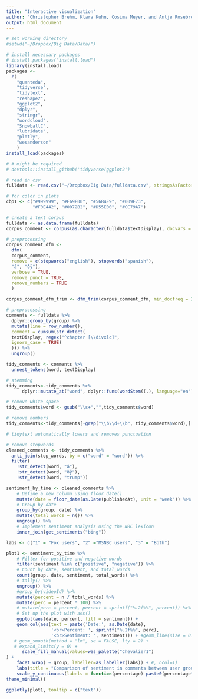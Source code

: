 ```yaml
---
title: "Interactive visualization"
author: "Christopher Brehm, Klara Kuhn, Cosima Meyer, and Antje Rosebrock"
output: html_document
---
```


<!-- ### Read in the data -->
```r
# set working directory
#setwd("~/Dropbox/Big Data/Data/")

# install necessary packages
# install.packages("install.load")
library(install.load)
packages <-
  c(
    "quanteda",
    "tidyverse",
    "tidytext",
    "reshape2",
    "ggplot2",
    "dplyr",
    "stringr",
    "wordcloud",
    "SnowballC",
    "lubridate",
    "plotly",
    "wesanderson"
    )
install_load(packages)

# # might be required
# devtools::install_github('tidyverse/ggplot2')

# read in csv
fulldata <- read.csv("~/Dropbox/Big Data/fulldata.csv", stringsAsFactors=FALSE)

# for color in plots
cbp1 <- c("#999999", "#E69F00", "#56B4E9", "#009E73",
          "#F0E442", "#0072B2", "#D55E00", "#CC79A7")

```


<!-- ### Prepare corpus -->
```r
# create a text corpus
fulldata <- as.data.frame(fulldata)
corpus_comment <- corpus(as.character(fulldata$textDisplay), docvars = data.frame(group = fulldata$group))

# preprocessing  
corpus_comment_dfm <-
  dfm(
  corpus_comment,
  remove = c(stopwords("english"), stopwords("spanish"),
  "â", "ðÿ"),
  verbose = TRUE,
  remove_punct = TRUE,
  remove_numbers = TRUE
  )

corpus_comment_dfm_trim <- dfm_trim(corpus_comment_dfm, min_docfreq = 2)
```
<!-- ### Sentiment analysis -->


<!-- Again, we need to install the required packages first and do some data preprocessing. -->
```r

# preprocessing
comments <- fulldata %>%
  dplyr::group_by(group) %>%
  mutate(line = row_number(),
  comment = cumsum(str_detect(
  textDisplay, regex("^chapter [\\divxlc]",
  ignore_case = TRUE)
  ))) %>%
  ungroup()

tidy_comments <- comments %>%
  unnest_tokens(word, textDisplay)

# stemming
tidy_comments<-tidy_comments %>%
      dplyr::mutate_at("word", dplyr::funs(wordStem((.), language="en")))

# remove white space
tidy_comments$word <- gsub("\\s+","",tidy_comments$word)

# remove numbers
tidy_comments<-tidy_comments[-grep("\\b\\d+\\b", tidy_comments$word),]

# tidytext automatically lowers and removes punctuation

# remove stopwords
cleaned_comments <- tidy_comments %>%
  anti_join(stop_words, by = c("word" = "word")) %>%
  filter(
    !str_detect(word, "â"),
    !str_detect(word, "ðÿ"),
    !str_detect(word, "trump"))
```

<!-- Now proceed with the word clouds.  -->
<!-- We first created a simple word cloud: -->

<!-- ### Plot over time -->

```r

sentiment_by_time <- cleaned_comments %>%
    # Define a new column using floor_date()
    mutate(date = floor_date(as.Date(publishedAt), unit = "week")) %>%
    # Group by date
    group_by(group, date) %>%
    mutate(total_words = n()) %>%
    ungroup() %>%
    # Implement sentiment analysis using the NRC lexicon
    inner_join(get_sentiments("bing"))

labs <- c("1" = "Fox users", "2" ="MSNBC users", "3" = "Both")

plot1 <- sentiment_by_time %>%
    # Filter for positive and negative words
    filter(sentiment %in% c("positive", "negative")) %>%
    # Count by date, sentiment, and total_words
    count(group, date, sentiment, total_words) %>% 
    # tally() %>% 
    ungroup() %>%
    #group_by(videoId) %>% 
    mutate(percent = n / total_words) %>%
    mutate(perc = percent * 100) %>% 
    # mutate(perc = percent, percent = sprintf("%.2f%%", percent)) %>% 
    # Set up the plot with aes()
    ggplot(aes(date, percent, fill = sentiment)) +
    geom_col(aes(text = paste('Date:', as.Date(date),
                 '<br>Percent: ', sprintf("%.2f%%", perc),
                 '<br>Sentiment: ', sentiment))) + #geom_line(size = 0.5) +
   # geom_smooth(method = "lm", se = FALSE, lty = 2) +
   # expand_limits(y = 0) +
      scale_fill_manual(values=wes_palette("Chevalier1")
) +
    facet_wrap( ~ group, labeller=as_labeller(labs)) + #, ncol=1)
    labs(title = "Comparison of sentiment in comments between user groups (Fox, MSNBC, overlap) over time", x = "Time", y = "Percentage", color= "Sentiment") +
    scale_y_continuous(labels = function(percentage) paste0(percentage*100, "%")) + # Multiply by 100 & add %  
theme_minimal()

ggplotly(plot1, tooltip = c("text")) 
```



